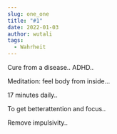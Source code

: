 ```yaml
---
slug: one_one
title: "#1"
date: 2022-01-03
author: wutali
tags:
  - Wahrheit
---
```

Cure from a disease.. ADHD..

Meditation: feel body from inside...

17 minutes daily..

To get betterattention  and focus..

Remove impulsivity..